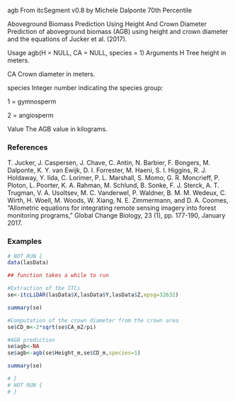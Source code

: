 agb
From itcSegment v0.8
by Michele Dalponte
70th
Percentile

Aboveground Biomass Prediction Using Height And Crown Diameter
Prediction of aboveground biomass (AGB) using height and crown diameter and the equations of Jucker et al. (2017).

Usage
agb(H = NULL, CA = NULL, species = 1)
Arguments
H
Tree height in meters.

CA
Crown diameter in meters.

species
Integer number indicating the species group:

1 = gymnosperm

2 = angiosperm

Value
The AGB value in kilograms.

### References
T. Jucker, J. Caspersen, J. Chave, C. Antin, N. Barbier, F. Bongers, M. Dalponte, K. Y. van Ewijk, D. I. Forrester, M. Haeni, S. I. Higgins, R. J. Holdaway, Y. Iida, C. Lorimer, P. L. Marshall, S. Momo, G. R. Moncrieff, P. Ploton, L. Poorter, K. A. Rahman, M. Schlund, B. Sonke, F. J. Sterck, A. T. Trugman, V. A. Usoltsev, M. C. Vanderwel, P. Waldner, B. M. M. Wedeux, C. Wirth, H. Woell, M. Woods, W. Xiang, N. E. Zimmermann, and D. A. Coomes, "Allometric equations for integrating remote sensing imagery into forest monitoring programs," Global Change Biology, 23 (1), pp. 177-190, January 2017.

### Examples
```r
# NOT RUN {
data(lasData)

## function takes a while to run

#Extraction of the ITCs
se<-itcLiDAR(lasData$X,lasData$Y,lasData$Z,epsg=32632)

summary(se)

#Computation of the crown diameter from the crown area
se$CD_m<-2*sqrt(se$CA_m2/pi)

#AGB prediction
se$agb<-NA
se$agb<-agb(se$Height_m,se$CD_m,species=1)

summary(se)

# }
# NOT RUN {
# }
```
